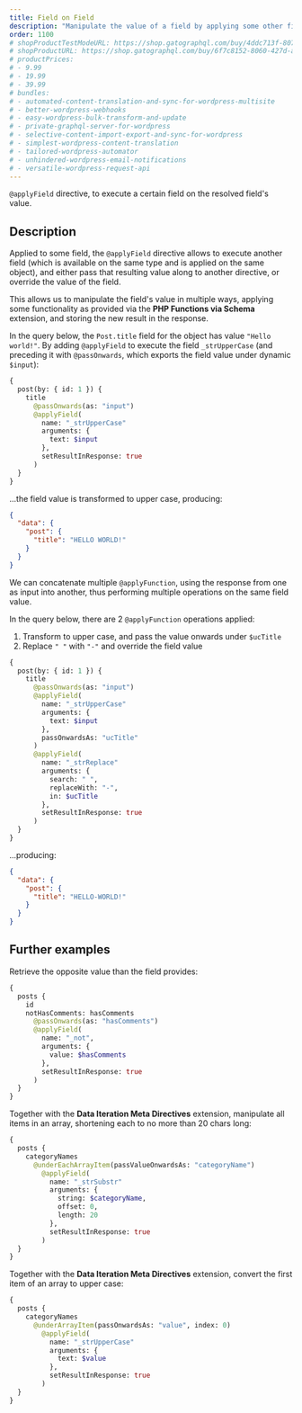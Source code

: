 ```yaml
---
title: Field on Field
description: "Manipulate the value of a field by applying some other field on it."
order: 1100
# shopProductTestModeURL: https://shop.gatographql.com/buy/4ddc713f-807d-4ba0-8b33-74d6bb3d2aab
# shopProductURL: https://shop.gatographql.com/buy/6f7c8152-8060-427d-ad83-c5f8758c66df
# productPrices:
# - 9.99
# - 19.99
# - 39.99
# bundles:
# - automated-content-translation-and-sync-for-wordpress-multisite
# - better-wordpress-webhooks
# - easy-wordpress-bulk-transform-and-update
# - private-graphql-server-for-wordpress
# - selective-content-import-export-and-sync-for-wordpress
# - simplest-wordpress-content-translation
# - tailored-wordpress-automator
# - unhindered-wordpress-email-notifications
# - versatile-wordpress-request-api
---
```


`@applyField` directive, to execute a certain field on the resolved field's value.

## Description

Applied to some field, the `@applyField` directive allows to execute another field (which is available on the same type and is applied on the same object), and either pass that resulting value along to another directive, or override the value of the field.

This allows us to manipulate the field's value in multiple ways, applying some functionality as provided via the **PHP Functions via Schema** extension, and storing the new result in the response.

In the query below, the `Post.title` field for the object has value `"Hello world!"`. By adding `@applyField` to execute the field `_strUpperCase` (and preceding it with `@passOnwards`, which exports the field value under dynamic `$input`):

```graphql
{
  post(by: { id: 1 }) {
    title
      @passOnwards(as: "input")
      @applyField(
        name: "_strUpperCase"
        arguments: {
          text: $input
        },
        setResultInResponse: true
      )
  }
}
```

...the field value is transformed to upper case, producing:

```json
{
  "data": {
    "post": {
      "title": "HELLO WORLD!"
    }
  }
}
```

We can concatenate multiple `@applyFunction`, using the response from one as input into another, thus performing multiple operations on the same field value.

In the query below, there are 2 `@applyFunction` operations applied:

1. Transform to upper case, and pass the value onwards under `$ucTitle`
2. Replace `" "` with `"-"` and override the field value

```graphql
{
  post(by: { id: 1 }) {
    title
      @passOnwards(as: "input")
      @applyField(
        name: "_strUpperCase"
        arguments: {
          text: $input
        },
        passOnwardsAs: "ucTitle"
      )
      @applyField(
        name: "_strReplace"
        arguments: {
          search: " ",
          replaceWith: "-",
          in: $ucTitle
        },
        setResultInResponse: true
      )
  }
}
```

...producing:

```json
{
  "data": {
    "post": {
      "title": "HELLO-WORLD!"
    }
  }
}
```

## Further examples

Retrieve the opposite value than the field provides:

```graphql
{
  posts {
    id
    notHasComments: hasComments
      @passOnwards(as: "hasComments")
      @applyField(
        name: "_not",
        arguments: {
          value: $hasComments
        },
        setResultInResponse: true
      )
  }
}
```

Together with the **Data Iteration Meta Directives** extension, manipulate all items in an array, shortening each to no more than 20 chars long:

```graphql
{
  posts {
    categoryNames
      @underEachArrayItem(passValueOnwardsAs: "categoryName")
        @applyField(
          name: "_strSubstr"
          arguments: {
            string: $categoryName,
            offset: 0,
            length: 20
          },
          setResultInResponse: true
        )
  }
}
```

Together with the **Data Iteration Meta Directives** extension, convert the first item of an array to upper case:

```graphql
{
  posts {
    categoryNames
      @underArrayItem(passOnwardsAs: "value", index: 0)
        @applyField(
          name: "_strUpperCase"
          arguments: {
            text: $value
          },
          setResultInResponse: true
        )
  }
}
```
